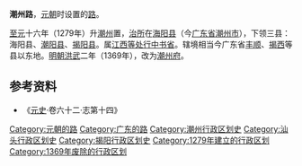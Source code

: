 '''潮州路'''，[[元朝|元朝]]时设置的[[路_(行政区划)|路]]。

[[至元_(忽必烈)|至元]]十六年（1279年）升[[潮州_(古代)|潮州]]置，[[治所|治所]]在[[海阳县_(东晋)|海阳县]]（今[[广东省|广东省]][[潮州市|潮州市]]），下领三县：海阳县、[[潮阳县|潮阳县]]、[[揭阳县|揭阳县]]。属[[江西等处行中书省|江西等处行中书省]]。辖境相当今广东省[[丰顺县|丰顺]]、[[揭西县|揭西]]等县以东地。[[明朝|明朝]][[洪武|洪武]]二年（1369年），改为[[潮州府|潮州府]]。 

== 参考资料 ==
*《[[元史|元史]]·卷六十二·志第十四》

{{元朝行政区划|nocat}}
{{元朝行政区划小作品}}
{{DEFAULTSORT:C}}
[[Category:元朝的路|Category:元朝的路]]
[[Category:广东的路|Category:广东的路]]
[[Category:潮州行政区划史|Category:潮州行政区划史]]
[[Category:汕头行政区划史|Category:汕头行政区划史]]
[[Category:揭阳行政区划史|Category:揭阳行政区划史]]
[[Category:1279年建立的行政区划|Category:1279年建立的行政区划]]
[[Category:1369年废除的行政区划|Category:1369年废除的行政区划]]
